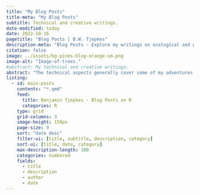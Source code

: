 ```yaml
---
title: "My Blog Posts"
title-meta: "My Blog Posts"
subtitle: Technical and creative writings.
date-modified: today
date: 2022-10-16
pagetitle: "Blog Posts | B.W. Tjepkes"
description-meta: "Blog Posts - Explore my writings on ecological and geospatial data science."
citation: false
image: ../assets/bg-pines-blog-orange-sm.png
image-alt: "Image-of-trees."
#abstract: My technical and creative writings.
abstract: "The technical aspects generally cover some of my adventures whilst becoming a multi-lingual user in R, Python, SQL, and beyond. Some creative works about nature conservation, ecology, and other topics are also included."
listing:
  - id: main-posts
    contents: "*.qmd"
    feed: 
      title: Benjamin Tjepkes - Blog Posts on R
      categories: R
    type: grid
    grid-columns: 3
    image-height: 150px
    page-size: 9
    sort: "date desc"
    filter-ui: [title, subtitle, description, category]
    sort-ui: [title, date, category]
    max-description-length: 100
    categories: numbered
    fields: 
      - title
      - description
      - author
      - date
---
```



::: {#main-posts }
:::

